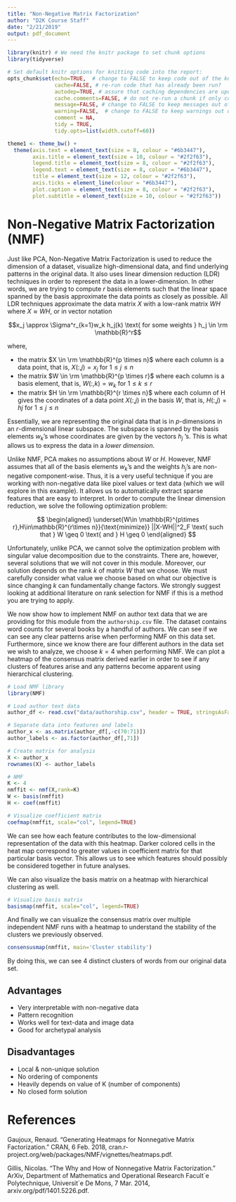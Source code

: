 ```yaml
---
title: "Non-Negative Matrix Factorization"
author: "D2K Course Staff"
date: "2/21/2019"
output: pdf_document
---
```

```r
library(knitr) # We need the knitr package to set chunk options
library(tidyverse)

# Set default knitr options for knitting code into the report:
opts_chunk$set(echo=TRUE,  # change to FALSE to keep code out of the knitted document
               cache=FALSE, # re-run code that has already been run?
               autodep=TRUE, # assure that caching dependencies are updated correctly
               cache.comments=FALSE, # do not re-run a chunk if only comments are changed
               message=FALSE, # change to FALSE to keep messages out of the knitted document
               warning=FALSE,  # change to FALSE to keep warnings out of the knitted document
               comment = NA,
               tidy = TRUE,
               tidy.opts=list(width.cutoff=60))

theme1 <- theme_bw() +
  theme(axis.text = element_text(size = 8, colour = "#6b3447"),
        axis.title = element_text(size = 10, colour = "#2f2f63"),
        legend.title = element_text(size = 8, colour = "#2f2f63"),
        legend.text = element_text(size = 8, colour = "#6b3447"), 
        title = element_text(size = 12, colour = "#2f2f63"), 
        axis.ticks = element_line(colour = "#6b3447"),
        plot.caption = element_text(size = 8, colour = "#2f2f63"),
        plot.subtitle = element_text(size = 10, colour = "#2f2f63"))
```

# Non-Negative Matrix Factorization (NMF)

Just like PCA, Non-Negative Matrix Factorization is used to reduce the dimension of a dataset, visualize high-dimensional data, and find underlying patterns in the original data. It also uses linear dimension reduction (LDR) techniques in order to represent the data in a lower-dimension. In other words, we are trying to compute $r$ basis elements such that the linear space spanned by the basis approximate the data points as closely as possible. All LDR techniques approximate the data matrix $X$ with a low-rank matrix $WH$ where $X \approx WH$, or in vector notation

$$x_j \approx \Sigma^r_{k=1}w_k h_j(k) \text{   for some weights } h_j \in \rm \mathbb{R}^r$$

where,

- the matrix $X \in \rm \mathbb{R}^{p \times n}$ where each column is a data point, that is, $X(:, j) = x_j$  for $1 \leq j \leq n$
- the matrix $W \in \rm \mathbb{R}^{p \times r}$ where each column is a basis element, that is, $W(:, k) = w_k$ for $1 \leq k \leq r$
- the matrix $H \in \rm \mathbb{R}^{r \times n}$ where each column of H gives the coordinates of a data point $X(:, j)$ in the basis $W$, that is, $H(:, j) = hj$ for $1 \leq j \leq n$

Essentially, we are representing the original data that is in $p$-dimensions in an $r$-dimensional linear subspace. The subspace is spanned by the basis elements $w_k$’s whose coordinates are given by the vectors $h_j$ ’s. This is what allows us to express the data in a *lower dimension*.

Unlike NMF, PCA makes no assumptions about $W$ or $H$. However, NMF assumes that all of the basis elements $w_k$'s and the weights $h_j$'s are non-negative component-wise. Thus, it is a very useful technique if you are working with non-negative data like pixel values or text data (which we will explore in this example). It allows us to automatically extract sparse features that are easy to interpret. In order to compute the linear dimension reduction, we solve the following optimization problem:

$$
\begin{aligned}
\underset{W\in \mathbb{R}^{p\times r},H\in\mathbb{R}^{r\times n}}{\text{minimize}} ||X-WH||^2_F \text{    such that   } W \geq 0 \text{ and } H \geq 0
\end{aligned}
$$

Unfortunately, unlike PCA, we cannot solve the optimization problem with singular value decomposition due to the constraints. There are, however, several solutions that we will not cover in this module. Moreover, our solution depends on the rank $k$ of matrix $W$ that we choose. We must carefully consider what value we choose based on what our objective is since changing $k$ can fundamentally change factors. We strongly suggest looking at additional literature on rank selection for NMF if this is a method you are trying to apply. 

We now show how to implement NMF on author text data that we are providing for this module from the `authorship.csv` file. The dataset contains word counts for several books by a handful of authors. We can see if we can see any clear patterns arise when performing NMF on this data set. Furthermore, since we know there are four different authors in the data set we wish to analyze, we choose $k=4$ when performing NMF. We can plot a heatmap of the consensus matrix derived earlier in order to see if any clusters of features arise and any patterns become apparent using hierarchical clustering.

```r
# Load NMF library
library(NMF)

# Load author text data
author_df <- read.csv("data/authorship.csv", header = TRUE, stringsAsFactors = FALSE)

# Separate data into features and labels
author_x <- as.matrix(author_df[,-c(70:71)])
author_labels <- as.factor(author_df[,71])

# Create matrix for analysis
X <- author_x
rownames(X) <- author_labels

# NMF
K <- 4
nmffit <- nmf(X,rank=K)
W <- basis(nmffit)
H <- coef(nmffit)

# Visualize coefficient matrix
coefmap(nmffit, scale="col", legend=TRUE)
```

We can see how each feature contributes to the low-dimensional representation of the data with this heatmap. Darker colored cells in the heat map correspond to greater values in coefficient matrix for that particular basis vector. This allows us to see which features should possibly be considered together in future analyses. 

We can also visualize the basis matrix on a heatmap with hierarchical clustering as well.

```r
# Visualize basis matrix
basismap(nmffit, scale="col", legend=TRUE)
```

And finally we can visualize the consensus matrix over multiple independent NMF runs with a heatmap to understand the stability of the clusters we previously observed. 

```r
consensusmap(nmffit, main='Cluster stability')
```

By doing this, we can see 4 distinct clusters of words from our original data set. 

## Advantages

- Very interpretable with non-negative data
- Pattern recognition
- Works well for text-data and image data
- Good for archetypal analysis

## Disadvantages

- Local & non-unique solution
- No ordering of components
- Heavily depends on value of K (number of components)
- No closed form solution

# References

Gaujoux, Renaud. “Generating Heatmaps for Nonnegative Matrix Factorization.” CRAN, 6 Feb. 2018, cran.r-project.org/web/packages/NMF/vignettes/heatmaps.pdf.

Gillis, Nicolas. “The Why and How of Nonnegative Matrix Factorization.” ArXiv, Department of Mathematics and Operational Research Facult´e Polytechnique, Universit´e De Mons, 7 Mar. 2014, arxiv.org/pdf/1401.5226.pdf.


